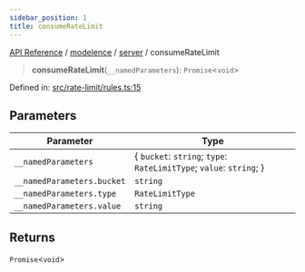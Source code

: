 ```yaml
---
sidebar_position: 1
title: consumeRateLimit
---
```


[API Reference](/api-reference/modelence/server/functions/../../../index) / [modelence](/api-reference/modelence/server/functions/../../index) / [server](/api-reference/modelence/server/functions/../index) / consumeRateLimit

> **consumeRateLimit**(`__namedParameters`): `Promise`\<`void`\>

Defined in: [src/rate-limit/rules.ts:15](https://github.com/modelence/modelence/blob/b7933212665d40e3624c94a9f0c768239245cfa3/packages/modelence/src/rate-limit/rules.ts#L15)

## Parameters

| Parameter | Type |
| ------ | ------ |
| `__namedParameters` | \{ `bucket`: `string`; `type`: `RateLimitType`; `value`: `string`; \} |
| `__namedParameters.bucket` | `string` |
| `__namedParameters.type` | `RateLimitType` |
| `__namedParameters.value` | `string` |

## Returns

`Promise`\<`void`\>
